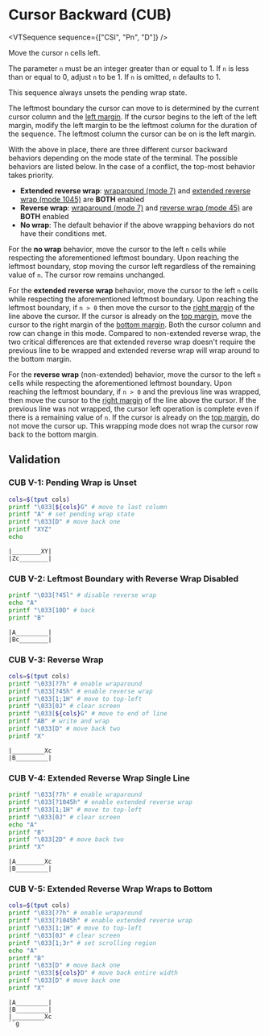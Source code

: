 
# Cursor Backward (CUB)

<VTSequence sequence={["CSI", "Pn", "D"]} />

Move the cursor `n` cells left.

The parameter `n` must be an integer greater than or equal to 1. If `n` is less than
or equal to 0, adjust `n` to be 1. If `n` is omitted, `n` defaults to 1.

This sequence always unsets the pending wrap state.

The leftmost boundary the cursor can move to is determined by the current
cursor column and the [left margin](#TODO). If the cursor begins to the left
of the left margin, modify the left margin to be the leftmost column
for the duration of the sequence. The leftmost column the cursor can be on
is the left margin.

With the above in place, there are three different cursor backward behaviors
depending on the mode state of the terminal. The possible behaviors are listed
below. In the case of a conflict, the top-most behavior takes priority.

- **Extended reverse wrap**: [wraparound (mode 7)](#TODO) and [extended reverse wrap (mode 1045)](#TODO)
  are **BOTH** enabled
- **Reverse wrap**: [wraparound (mode 7)](#TODO) and [reverse wrap (mode 45)](#TODO)
  are **BOTH** enabled
- **No wrap**: The default behavior if the above wrapping behaviors
  do not have their conditions met.

For the **no wrap** behavior, move the cursor to the left `n` cells while
respecting the aforementioned leftmost boundary. Upon reaching the leftmost
boundary, stop moving the cursor left regardless of the remaining value of `n`.
The cursor row remains unchanged.

For the **extended reverse wrap** behavior, move the cursor to the left `n`
cells while respecting the aforementioned leftmost boundary. Upon reaching the
leftmost boundary, if `n > 0` then move the cursor to the [right margin](#TODO)
of the line above the cursor. If the cursor is already on the
[top margin](#TODO), move the cursor to the right margin of the
[bottom margin](#TODO). Both the cursor column and row can change in this
mode. Compared to non-extended reverse wrap, the two critical differences are
that extended reverse wrap doesn't require the previous line to be wrapped
and extended reverse wrap will wrap around to the bottom margin.

For the **reverse wrap** (non-extended) behavior, move the cursor to the left `n`
cells while respecting the aforementioned leftmost boundary. Upon reaching the
leftmost boundary, if `n > 0` and the previous line was wrapped, then move the
cursor to the [right margin](#TODO) of the line above the cursor. If the previous
line was not wrapped, the cursor left operation is complete even if there
is a remaining value of `n`. If the cursor
is already on the [top margin](#TODO), do not move the cursor up.
This wrapping mode does not wrap the cursor row back to the bottom margin.

## Validation

### CUB V-1: Pending Wrap is Unset

```bash
cols=$(tput cols)
printf "\033[${cols}G" # move to last column
printf "A" # set pending wrap state
printf "\033[D" # move back one
printf "XYZ"
echo
```

```
|________XY|
|Zc________|
```

### CUB V-2: Leftmost Boundary with Reverse Wrap Disabled

```bash
printf "\033[?45l" # disable reverse wrap
echo "A"
printf "\033[10D" # back
printf "B"
```

```
|A_________|
|Bc________|
```

### CUB V-3: Reverse Wrap

```bash
cols=$(tput cols)
printf "\033[?7h" # enable wraparound
printf "\033[?45h" # enable reverse wrap
printf "\033[1;1H" # move to top-left
printf "\033[0J" # clear screen
printf "\033[${cols}G" # move to end of line
printf "AB" # write and wrap
printf "\033[D" # move back two
printf "X"
```

```
|_________Xc
|B_________|
```

### CUB V-4: Extended Reverse Wrap Single Line

```bash
printf "\033[?7h" # enable wraparound
printf "\033[?1045h" # enable extended reverse wrap
printf "\033[1;1H" # move to top-left
printf "\033[0J" # clear screen
echo "A"
printf "B"
printf "\033[2D" # move back two
printf "X"
```

```
|A________Xc
|B_________|
```

### CUB V-5: Extended Reverse Wrap Wraps to Bottom

```bash
cols=$(tput cols)
printf "\033[?7h" # enable wraparound
printf "\033[?1045h" # enable extended reverse wrap
printf "\033[1;1H" # move to top-left
printf "\033[0J" # clear screen
printf "\033[1;3r" # set scrolling region
echo "A"
printf "B"
printf "\033[D" # move back one
printf "\033[${cols}D" # move back entire width
printf "\033[D" # move back one
printf "X"
```

```
|A_________|
|B_________|
|_________Xc
``g
```
